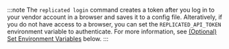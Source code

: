 :::note
The `replicated login` command creates a token after you log in to your vendor account in a browser and saves it to a config file. Alteratively, if you do not have access to a browser, you can set the `REPLICATED_API_TOKEN` environment variable to authenticate. For more information, see [(Optional) Set Environment Variables](#env-var) below.
::: 